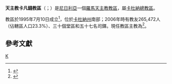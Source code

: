 {{Multiple issues|
{{Refimprove|time=2019-12-15T15:34:46+00:00}}
{{Primarysources|time=2019-12-16T05:12:25+00:00}}
}}
{{Infobox Roman Catholic diocese
|Roman Catholic Diocese of = 天主教卡凡錢教區
|Latin name of diocese = Dioecesis Kafancana
|border = catholic
|image =
|caption =
|location = [[尼日利亞|尼日利亞]]
|territory = 卡杜納州南部
|population =265,472
|rite = [[羅馬禮|羅馬禮]]
|patron = 
|province = 卡杜納
|established = 1995年
|cathedral = 聖伯多祿格肋凡主教座堂
|co-cathedral =
|leadership = 主教
|website =
|pope = {{incumbent pope}}
|ordinary = {{link-de|儒略·雅各伯·昆迪|Julius Yakubu Kundi}}
|coadjutor bishop =
|auxiliary =
|emeritus = 
|map = [[File:Nigeria_Kaduna_State_map.png|250px]]
|map_caption = 教區管轄圖
}}

'''天主教卡凡錢教區'''（{{lang-la|Dioecesis Kafancana}}；{{lang-en|Diocese of Kafanchan}}）是[[尼日利亞|尼日利亞]]一個[[羅馬天主教|羅馬天主教]][[教區|教區]]，屬[[天主教卡杜納總教區|卡杜納總教區]]。

教區於1995年7月10日成立<ref>{{cite web |title=KAFANCANA* |url=https://w2.vatican.va/content/john-paul-ii/la/apost_constitutions/documents/hf_jp-ii_apc_19950710_kafancana.html |publisher=Libreria Editrice Vaticana |accessdate=2019-12-15 |archiveurl=https://web.archive.org/web/20191215153233/https://w2.vatican.va/content/john-paul-ii/la/apost_constitutions/documents/hf_jp-ii_apc_19950710_kafancana.html |archivedate=2019-12-15 |language=la |date=1995-07-10 |dead-url=no }}</ref>，位於[[卡杜納州|卡杜納州]]南部；2006年時有教友265,472人（佔轄區人口23.3%）、三十個堂區和五十七名司鐸。現任教區主教為{{link-de|儒略·雅各伯·昆迪|Julius Yakubu Kundi}}<ref>{{cite press release |title=Resignations and Appointments, 12.12.2019 |url=https://press.vatican.va/content/salastampa/en/bollettino/pubblico/2019/12/12/191212e.html |publisher=Holy See Press Office |accessdate=2019-12-15 |archiveurl=https://web.archive.org/web/20191215093308/https://press.vatican.va/content/salastampa/en/bollettino/pubblico/2019/12/12/191212e.html |archivedate=2019-12-15 |language=en |date=2019-12-12 |dead-url=no }}</ref>。

==參考文獻==
{{reflist}}

{{尼日利亞天主教教區}}
[[Category:尼日利亞天主教教區|K]]